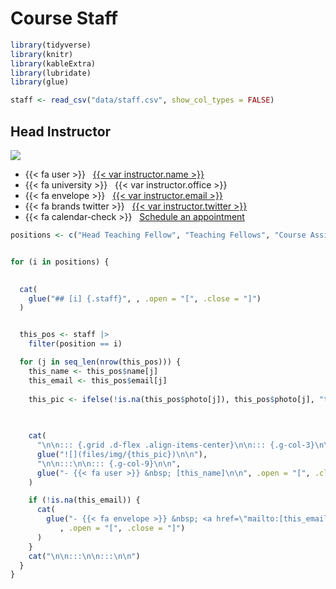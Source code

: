 # Course Staff



```r
library(tidyverse)
library(knitr)
library(kableExtra)
library(lubridate)
library(glue)

staff <- read_csv("data/staff.csv", show_col_types = FALSE) 
```


## Head Instructor {.staff}

::: {.grid .d-flex .align-items-center}

::: {.g-col-3}


![](files/img/blackwell-2015@2x.jpg)
 
:::

::: {.g-col-9}

  
 
- {{< fa user >}} &nbsp; [{{< var instructor.name >}}]({{< var instructor.url >}})
- {{< fa university >}} &nbsp; {{< var instructor.office >}}
- {{< fa envelope >}} &nbsp; <a href="mailto:{{< var instructor.email >}}">{{< var instructor.email >}}</a>
- {{< fa brands twitter >}} &nbsp; [{{< var instructor.twitter >}}](https://www.twitter.com/{{< var instructor.twitter >}})
- {{< fa calendar-check >}} &nbsp; [Schedule an appointment]({{< var instructor.appointment_url >}})

::: 

:::

  

  
 
```r


positions <- c("Head Teaching Fellow", "Teaching Fellows", "Course Assistants")


for (i in positions) {

  
  cat(
    glue("## [i] {.staff}", , .open = "[", .close = "]")    
  )


  this_pos <- staff |>
    filter(position == i)

  for (j in seq_len(nrow(this_pos))) {
    this_name <- this_pos$name[j]
    this_email <- this_pos$email[j]
  
    this_pic <- ifelse(!is.na(this_pos$photo[j]), this_pos$photo[j], "totoro.png")
    
    

    cat(
      "\n\n::: {.grid .d-flex .align-items-center}\n\n::: {.g-col-3}\n\n",
      glue("![](files/img/{this_pic})\n\n"),
      "\n\n:::\n\n::: {.g-col-9}\n\n",
      glue("- {{< fa user >}} &nbsp; [this_name]\n\n", .open = "[", .close = "]")    
    )

    if (!is.na(this_email)) {
      cat(
        glue("- {{< fa envelope >}} &nbsp; <a href=\"mailto:[this_email]\">[this_email]</a>",
           , .open = "[", .close = "]")
      )
    }
    cat("\n\n:::\n\n:::\n\n")
  }     
}
```
 

